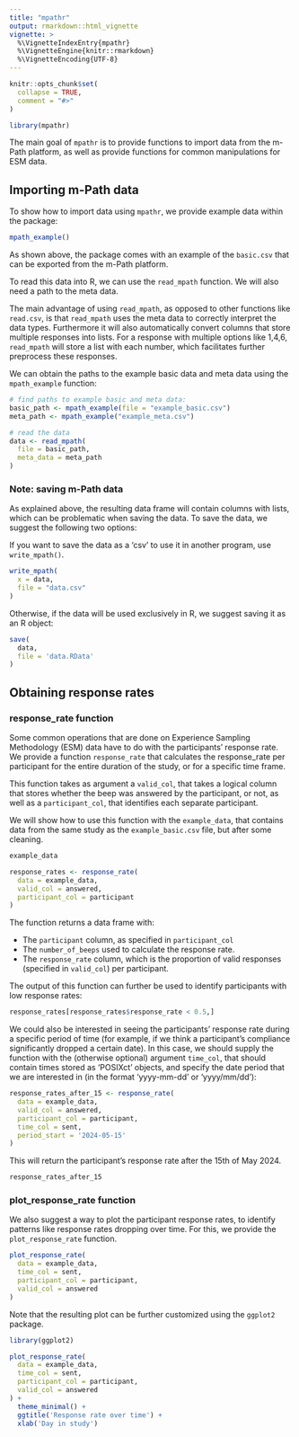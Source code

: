 ```yaml
---
title: "mpathr"
output: rmarkdown::html_vignette
vignette: >
  %\VignetteIndexEntry{mpathr}
  %\VignetteEngine{knitr::rmarkdown}
  %\VignetteEncoding{UTF-8}
---
```


  
```r
knitr::opts_chunk$set(
  collapse = TRUE,
  comment = "#>"
)
```

```r
library(mpathr)
```

The main goal of `mpathr` is to provide functions to import data from the m-Path
platform, as well as provide functions for common manipulations for
ESM data.

## Importing m-Path data

To show how to import data using `mpathr`, we provide example data within 
the package:

```r
mpath_example()
```
As shown above, the package comes with an example of the `basic.csv` that can be
exported from the m-Path platform. \n

To read this data into R, we can use the `read_mpath` function. We will also 
need a path to the meta data. 

The main advantage of using `read_mpath`, as opposed to other functions like 
`read.csv`, is that `read_mpath` uses the meta data to correctly interpret the
data types. Furthermore it will also automatically convert columns that store 
multiple responses into lists. For a response with multiple options like 1,4,6,
`read_mpath` will store a list with each number, which facilitates further 
preprocess these responses.\n

We can obtain the paths to the example basic data and meta data 
using the `mpath_example` function: 

```r
# find paths to example basic and meta data:
basic_path <- mpath_example(file = "example_basic.csv")
meta_path <- mpath_example("example_meta.csv")

# read the data
data <- read_mpath(
  file = basic_path,
  meta_data = meta_path
)
```

### Note: saving m-Path data
As explained above, the resulting data frame will contain columns with lists,
which can be problematic when saving the data. To save the data, we suggest the
following two options:

If you want to save the data as a 'csv' to use it in another program, use `write_mpath()`. 

```r
write_mpath(
  x = data,
  file = "data.csv"
)
```

Otherwise, if the data will be used exclusively in R, we suggest saving it as an R object:
```r
save(
  data, 
  file = 'data.RData'
)
```

## Obtaining response rates

### response_rate function

Some common operations that are done on Experience Sampling Methodology (ESM) data have to do with 
the participants' response rate. We provide a function `response_rate` that 
calculates the response_rate per participant for the entire duration of the 
study, or for a specific time frame.\n

This function takes as argument a `valid_col`, that takes a logical column that 
stores whether the beep was answered by the participant, or not, as well as a 
`participant_col`, that identifies each separate participant.

We will show how to use this function with the `example_data`, that contains data from the same 
study as the `example_basic.csv` file, but after some cleaning.\n

```r
example_data

response_rates <- response_rate(
  data = example_data,
  valid_col = answered,
  participant_col = participant
)
```

The function returns a data frame with:\n

* The `participant` column, as specified in `participant_col`
* The `number_of_beeps` used to calculate the response rate.
* The `response_rate` column, which is the proportion of valid responses 
(specified in `valid_col`) per participant.

The output of this function can further be used to identify participants with 
low response rates:

```r
response_rates[response_rates$response_rate < 0.5,]
```

We could also be interested in seeing the participants' response rate during
a specific period of time (for example, if we think a participant's compliance
significantly dropped a certain date). In this case, we should supply the 
function with the (otherwise optional) argument `time_col`, that should contain
times stored as 'POSIXct' objects, and specify the date period that we are
interested in (in the format 'yyyy-mm-dd' or 'yyyy/mm/dd'):

```r
response_rates_after_15 <- response_rate(
  data = example_data,
  valid_col = answered,
  participant_col = participant,
  time_col = sent,
  period_start = '2024-05-15'
)
```

This will return the participant's response rate after the 15th of May 2024. 

```r
response_rates_after_15
```

### plot_response_rate function

We also suggest a way to plot the participant response rates, to identify 
patterns like response rates dropping over time. For this, we provide the `plot_response_rate` function.

```r
plot_response_rate(
  data = example_data,
  time_col = sent,
  participant_col = participant,
  valid_col = answered
)
```
Note that the resulting plot can be further customized using the `ggplot2`
package.

```r
library(ggplot2)

plot_response_rate(
  data = example_data,
  time_col = sent,
  participant_col = participant,
  valid_col = answered
) +
  theme_minimal() +
  ggtitle('Response rate over time') +
  xlab('Day in study')
```

